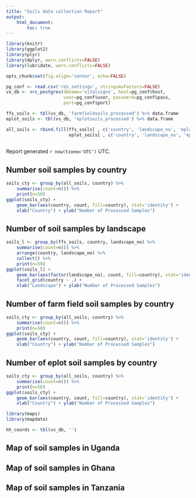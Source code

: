 ```yaml
---
title: "Soils data collection Report"
output: 
    html_document:
        toc: true
---
```



``` r
library(knitr)
library(ggplot2)
library(plyr)
library(dplyr, warn.conflicts=FALSE)
library(lubridate, warn.conflicts=FALSE)

opts_chunk$set(fig.align='center', echo=FALSE)

pg_conf <- read.csv('rds_settings', stringsAsFactors=FALSE)
vs_db <- src_postgres(dbname='vitalsigns', host=pg_conf$host,
                      user=pg_conf$user, password=pg_conf$pass,
                      port=pg_conf$port)

ffs_soils <- tbl(vs_db, 'farmfieldsoils_processed') %>% data.frame
eplot_soils <- tbl(vs_db, 'eplotsoils_processed') %>% data.frame

all_soils <- rbind.fill(ffs_soils[ , c('country', 'landscape_no', 'eplot_no', 'hh_no')],
                        eplot_soils[ , c('country', 'landscape_no', 'eplot_no')])
                                

```

Report generated `r now(tzone='UTC')` UTC.

## Number soil samples by country

``` r
soils_cty <- group_by(all_soils, country) %>%
    summarise(count=n()) %>%
    print(n=50)
ggplot(soils_cty) +
    geom_bar(aes(country, count, fill=country), stat='identity') +
    xlab("Country") + ylab("Number of Processed Samples")
```

## Number of soil samples by landscape

``` r
soils_l <- group_by(ffs_soils, country, landscape_no) %>%
    summarise(count=n()) %>%
    arrange(country, landscape_no) %>%
    collect() %>%
    print(n=50)
ggplot(soils_l) +
    geom_bar(aes(factor(landscape_no), count, fill=country), stat='identity') +
    facet_grid(country ~ .) +
    xlab("Landscape") + ylab("Number of Processed Samples")
```

## Number of farm field soil samples by country

``` r
soils_cty <- group_by(all_soils, country) %>%
    summarise(count=n()) %>%
    print(n=50)
ggplot(soils_cty) +
    geom_bar(aes(country, count, fill=country), stat='identity') +
    xlab("Country") + ylab("Number of Processed Samples")
```

## Number of eplot soil samples by country

``` r
soils_cty <- group_by(all_soils, country) %>%
    summarise(count=n()) %>%
    print(n=50)
ggplot(soils_cty) +
    geom_bar(aes(country, count, fill=country), stat='identity') +
    xlab("Country") + ylab("Number of Processed Samples")
```

``` r
library(maps)
library(mapdata)

hh_coords <- tbl(vs_db, '')

```

## Map of soil samples in Uganda

## Map of soil samples in Ghana

## Map of soil samples in Tanzania
